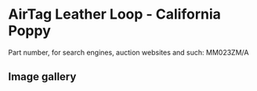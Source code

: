 
# AirTag Leather Loop - California Poppy

Part number, for search engines, auction websites and such: MM023ZM/A

## Image gallery

<div style={{ width: "768px" }}>
  <GalleryComponent
    images={[
      {
        original: "/everysource/MM023.png",
        thumbnail: "/everypreview/MM023.png",
      }
    ]}
  />
</div>